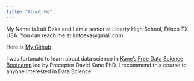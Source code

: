 ```yaml
---
title: "About Me"
---
```


My Name is Luit Deka and I am a senior at Liberty High School, Frisco TX USA. You can reach me at luitdeka@gmail.com. 

Here is [My Github](https://github.com/luitdeka)

I was fortunate to learn about data science in [Kane's Free Data Science Bootcamp](https://bootcamp.davidkane.info/) led by Preceptor David Kane PhD. I recommend this course to anyone interested in Data Science.


